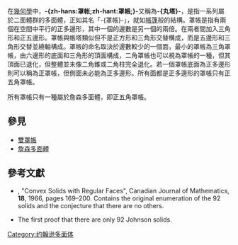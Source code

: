 {{noteTA
|T=zh-hans:丸塔; zh-hant:罩帳;
|1=zh-hans:丸塔; zh-hant:罩帳;
|2=zh-hans:台塔; zh-hant:帳塔;
|3=zh-hans:约翰逊; zh-hant:詹森;
}}
{{Polyhedronbox
| name = 罩帳
| polyhedron = 罩帳
| imagename = Pentagonal rotunda.png
| rotating = Pentagonal rotunda.png
| rinfo = 以五角罩帳為例
| Type = 罩帳
| Face=3⋅n+2
| Edge=7⋅n
| Vertice=4⋅n
| variable=n
| variable_dest=底面邊數
| Face_type = 1個[[多邊形|n邊形]]<br/>1個[[多邊形|2n邊形]]<br/>n個[[五邊形|五邊形]]<br/>2n個[[三角形|三角形]]
| Symmetry_group = {{tsl|en|Dihedral symmetry in three dimensions||C<sub>''n''v</sub>}}, [''n''], (*''nn''), order 2''n''
| dual = [[罩帳對偶|罩帳對偶]]
| Rotation_group =C<sub>''n''</sub>, [n]<sup>+</sup>, (''nn''), order ''n''
| Properties = [[凸集|凸]]
| 3d_image = 
| vfigimage = 
| dual_image = Dual pentagonal rotunda.png
| net_image = Pentagonal Rotunda Net.svg
}}
在[[幾何學|幾何學]]中，'''-{zh-hans:罩帐;zh-hant:罩帳;}-'''又稱為'''-{丸塔}-'''，是指一系列屬於二面體群的多面體，正如其名「-{罩帳}-」，就如[[帳篷|帳篷]]般的結構。罩帳是指有兩個在空間中平行的正多邊形，其中一個的邊數是另一個的兩倍。在兩者間加入三角形和正五邊形。罩帳與帳塔類似但不是正方形和三角形交替構成，而是五邊形和三角形交替並繞軸構成。罩帳的命名取決於邊數較少的一個面，最小的罩帳為三角罩帳，由六邊形的底面和三角形的頂面構成，二角罩帳也可以視為罩帳的一種，但其頂面已退化，但整體並未像二角錐或二角柱完全退化。若一個罩帳底面為正多邊形則可以稱為正罩帳，但側面未必能為正多邊形。所有面都是正多邊形的罩帳只有正五角罩帳。

所有罩帳只有一種屬於詹森多面體，即正五角罩帳。

== 參見 ==
* [[雙罩帳|雙罩帳]]
* [[詹森多面體|詹森多面體]]

== 參考文獻 ==
{{Reflist}}
*{{tsl|en|Norman Johnson (mathematician)||Norman W. Johnson}}, "Convex Solids with Regular Faces", Canadian Journal of Mathematics, '''18''', 1966, pages 169–200. Contains the original enumeration of the 92 solids and the conjecture that there are no others.
*{{cite book|author={{tsl|en|Victor Zalgaller||Victor A. Zalgaller}}|title=Convex Polyhedra with Regular Faces|publisher=Consultants Bureau|year=1969|id=No ISBN}}  The first proof that there are only 92 Johnson solids.

{{Convex polyhedron navigator}}

{{polyhedron-stub}}

[[Category:约翰逊多面体|Category:约翰逊多面体]]